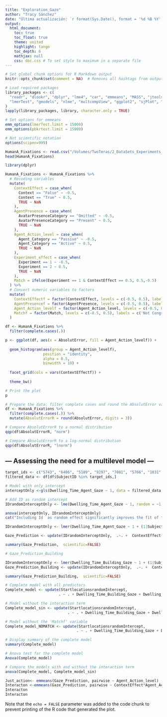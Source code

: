 ```yaml
---
title: "Exploration_Gaze"
author: "Tracy Sánchez"
date: "Última actualización: `r format(Sys.Date(), format = '%d %B %Y')`" 
output:
  html_document:
    toc: true
    toc_float: true
    theme: united
    highlight: tango
    toc_depth: 6
    mathjax: null
    css: doc.css # To set style to maximum in a separate file
---
```


```r
# Set global chunk options for R Markdown output
knitr::opts_chunk$set(comment = NA)  # Removes all hashtags from output in HTML 

# Load required packages
library_packages <- c(
  "readr", "dlookr", "dplyr", "lme4", "car", "emmeans", "MASS", "jtools", 
  "lmerTest", "gmodels", "nlme", "multcompView", "ggplot2", "sjPlot", "sjstats"
)
lapply(library_packages, library, character.only = TRUE)

# Set options for emmeans
emm_options(lmerTest.limit = 15000)
emm_options(pbkrtest.limit = 15000)

# Not scientific notation
options(scipen=999)
```


```r
HumanA_Fixations <- read.csv("/Volumes/TwoTeras/2_DataSets_Experiments_1_2/BehavioralData_Fixations_Wide.csv", sep =",")
head(HumanA_Fixations)
```

```r
library(dplyr)

HumanA_Fixations <- HumanA_Fixations %>%
  # Recoding variables
  mutate(
    ContextEffect = case_when(
      Context == "False" ~ -0.5,
      Context == "True" ~ 0.5,
      TRUE ~ NaN
    ),
    AgentPresence = case_when(
      AvatarPresenceCategory == "Omitted" ~ -0.5,
      AvatarPresenceCategory == "Present" ~ 0.5,
      TRUE ~ NaN
    ),
    Agent_Action_level = case_when(
      Agent_Category == "Passive" ~ -0.5,
      Agent_Category == "Active" ~ 0.5,
      TRUE ~ NaN
    ),
    Experiment_effect = case_when(
      Experiment == 1 ~ -0.5,
      Experiment == 2 ~ 0.5,
      TRUE ~ NaN
    ),
    Match = ifelse(Experiment == 1 & ContextEffect == 0.5, 0.5,-0.5)
  ) %>%
  # Convert numeric variables to factors
  mutate(
    ContextEffectf = factor(ContextEffect, levels = c(-0.5, 0.5), labels = c('Residential', 'Public')),
    AgentPresencef = factor(AgentPresence, levels = c(-0.5, 0.5), labels = c('Omitted', 'Displayed')),
    Agent_Action_levelf = factor(Agent_Action_level, levels = c(-0.5, 0.5), labels = c('Passive', 'Active')),
    Matchf = factor(Match, levels = c(-0.5, 0.5), labels = c('Not Congruent', 'Congruent'))
  )
```

```r

df <- HumanA_Fixations %>% 
  filter(complete.cases(.))

p <- ggplot(df, aes(x = AbsolutError, fill = Agent_Action_levelf)) +
  
  geom_histogram(aes(group = Agent_Action_levelf), 
                 position = "identity", 
                 alpha = 0.5, 
                 binwidth = 10) +
  
  facet_grid(cols = vars(ContextEffectf)) +
  
  theme_bw()

# Print the plot
p
```
```r
# Prepare the data: filter complete cases and round the AbsolutError variable
df <- HumanA_Fixations %>% 
  filter(complete.cases(.)) %>%
  mutate(AbsolutErrorR = round(AbsolutError, digits = 3))

# Compare AbsolutErrorR to a normal distribution
qqp(df$AbsolutErrorR, "norm")

# Compare AbsolutErrorR to a log-normal distribution
qqp(df$AbsolutErrorR, "lnorm")
```
## --- Assessing the need for a multilevel model ---


```r
target_ids <- c("5743", "6406", "5189", "9297", "7081", "5766", "1031", "4598", "4847", "8629", "9627", "5972", "7935", "4580", "1843", "5851", "5161", "1268", "1574", "4875", "7823", "1754", "2258", "2693", "3310", "4176", "4796", "4917", "5238", "5741", "6642", "7093", "7412", "7842", "8007", "8469", "8673", "8695", "9472", "9502", "9601", "365", "4597", "9586", "365")
filtered_data <- df[df$SubjectID %in% target_ids,]
```


```r
# Model with only intercept
interceptOnly <-gls(Dwelling_Time_Agent_Gaze ~ 1, data = filtered_data, method = "ML")

# Add ID as random intercept
IDrandomInterceptOnly <- lme(Dwelling_Time_Agent_Gaze ~ 1, random = ~1|SubjectID, method = "ML", data = filtered_data)

anova(interceptOnly, IDrandomInterceptOnly)
cat("Including Id  as random effect significantly improves the fit of the model\n")
```



```r
IDrandomInterceptOnly <- lmer(Dwelling_Time_Agent_Gaze ~ 1 + (1|SubjectID),  data = filtered_data)

Gaze_Prediction <- update(IDrandomInterceptOnly,  .~. +  ContextEffect*Agent_Action_level + Matchf)

summary(Gaze_Prediction,  scientific=FALSE)
```
```r
# Gaze_Prediction_Building

IDrandomInterceptOnly <- lmer(Dwelling_Time_Building_Gaze ~ 1 + (1|SubjectID),  data = filtered_data)
Gaze_Prediction_Building <- update(IDrandomInterceptOnly,  .~. +  ContextEffect*Agent_Action_level + Matchf)

summary(Gaze_Prediction_Building,  scientific=FALSE)
```

```r
# Complete model with all predictors
Complete_model <- update(StartlocationsrandomIntercept, 
                        . ~ . + Dwelling_Time_Building_Gaze + Dwelling_Time_Agent_Gaze + ContextEffect*Agent_Action_level + AgentPresence + Match)

# Model without the interaction term
Complete_model_sin <- update(StartlocationsrandomIntercept, 
                            . ~ . + Dwelling_Time_Building_Gaze + Dwelling_Time_Agent_Gaze + AgentPresence + Match)

# Model without the 'Matchf' variable
Complete_model_NOMATCH <- update(StartlocationsrandomIntercept, 
                                . ~ . + Dwelling_Time_Building_Gaze + Dwelling_Time_Agent_Gaze + ContextEffect*Agent_Action_level + AgentPresence)

# Display summary of the complete model
summary(Complete_model)

# Anova test for the complete model
Anova(Complete_model)

# Compare the models with and without the interaction term
anova(Complete_model, Complete_model_sin)
```

```r
Just_action<- emmeans(Gaze_Prediction, pairwise ~ Agent_Action_level)
Interacton <-emmeans(Gaze_Prediction, pairwise ~ ContextEffect*Agent_Action_level)
Interacton
Interacton
```

Note that the `echo = FALSE` parameter was added to the code chunk to prevent printing of the R code that generated the plot.
